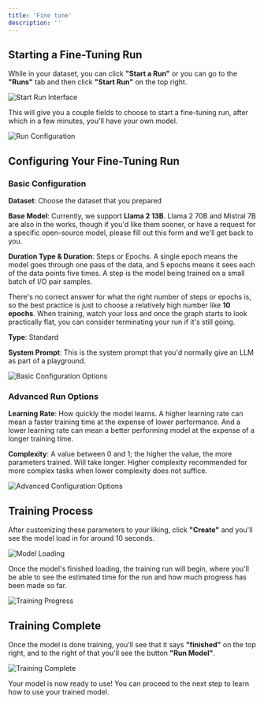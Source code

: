 ```yaml
---
title: 'Fine tune'
description: ''
---
```


## Starting a Fine-Tuning Run

While in your dataset, you can click **"Start a Run"** or you can go to the **"Runs"** tab and then click **"Start Run"** on the top right.

![Start Run Interface](../images/hero-dark.png)

This will give you a couple fields to choose to start a fine-tuning run, after which in a few minutes, you'll have your own model.

![Run Configuration](../images/hero-dark.png)

## Configuring Your Fine-Tuning Run

### Basic Configuration

**Dataset**: Choose the dataset that you prepared

**Base Model**: Currently, we support **Llama 2 13B**. Llama 2 70B and Mistral 7B are also in the works, though if you'd like them sooner, or have a request for a specific open-source model, please fill out this form and we'll get back to you.

**Duration Type & Duration**: Steps or Epochs. A single epoch means the model goes through one pass of the data, and 5 epochs means it sees each of the data points five times. A step is the model being trained on a small batch of I/O pair samples.

There's no correct answer for what the right number of steps or epochs is, so the best practice is just to choose a relatively high number like **10 epochs**. When training, watch your loss and once the graph starts to look practically flat, you can consider terminating your run if it's still going.

**Type**: Standard

**System Prompt**: This is the system prompt that you'd normally give an LLM as part of a playground.

![Basic Configuration Options](../images/hero-dark.png)

### Advanced Run Options

**Learning Rate**: How quickly the model learns. A higher learning rate can mean a faster training time at the expense of lower performance. And a lower learning rate can mean a better performing model at the expense of a longer training time.

**Complexity**: A value between 0 and 1; the higher the value, the more parameters trained. Will take longer. Higher complexity recommended for more complex tasks when lower complexity does not suffice.

![Advanced Configuration Options](../images/hero-dark.png)

## Training Process

After customizing these parameters to your liking, click **"Create"** and you'll see the model load in for around 10 seconds.

![Model Loading](../images/hero-dark.png)

Once the model's finished loading, the training run will begin, where you'll be able to see the estimated time for the run and how much progress has been made so far.

![Training Progress](../images/hero-dark.png)

## Training Complete

Once the model is done training, you'll see that it says **"finished"** on the top right, and to the right of that you'll see the button **"Run Model"**.

![Training Complete](../images/hero-dark.png)

Your model is now ready to use! You can proceed to the next step to learn how to use your trained model. 